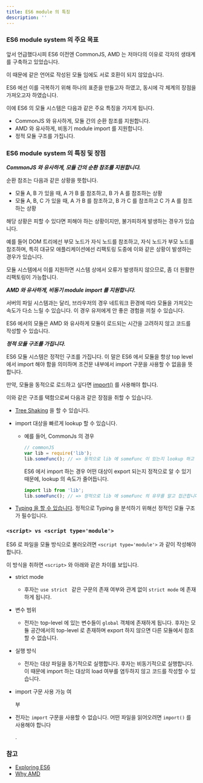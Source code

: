```yaml
---
title: ES6 module 의 특징
description: ''
---
```


### ES6 module system 의 주요 목표

앞서 언급했다시피 ES6 이전엔 CommonJS, AMD 는 저마다의 이유로 각자의 생태계를 구축하고 있었습니다.

이 때문에 같은 언어로 작성된 모듈 임에도 서로 호환이 되지 않았습니다.

ES6 에선 이를 극복하기 위해 하나의 표준을 만들고자 하였고, 동시에 각 체계의 장점을 가져오고자 하였습니다.

이에 ES6 의 모듈 시스템은 다음과 같은 주요 특징을 가지게 됩니다.

- CommonJS 와 유사하게, 모듈 간의 순환 참조를 지원합니다.
- AMD 와 유사하게, 비동기 module import 를 지원합니다.
- 정적 모듈 구조를 가집니다.

### ES6 module system 의 특징 및 장점

**_CommonJS 와 유사하게, 모듈 간의 순환 참조를 지원합니다._**

순환 참조는 다음과 같은 상황을 뜻합니다.

- 모듈 A, B 가 있을 때, A 가 B 를 참조하고, B 가 A 를 참조하는 상황
- 모듈 A, B, C 가 있을 때, A 가 B 를 참조하고, B 가 C 를 참조하고 C 가 A 를 참조하는 상황

해당 상황은 피할 수 있다면 피해야 하는 상황이지만, 불가피하게 발생하는 경우가 있습니다.

예를 들어 DOM 트리에선 부모 노드가 자식 노드를 참조하고, 자식 노드가 부모 노드를 참조하며, 특히 대규모 애플리케이션에선 리팩토링 도중에 이와 같은 상황이 발생하는 경우가 있습니다.

모듈 시스템에서 이를 지원하면 시스템 상에서 오류가 발생하지 않으므로, 좀 더 원활한 리팩토링이 가능합니다.

**_AMD 와 유사하게, 비동기 module import 를 지원합니다._**

서버의 파일 시스템과는 달리, 브라우저의 경우 네트워크 환경에 따라 모듈을 가져오는 속도가 다소 느릴 수 있습니다. 이 경우 유저에게 안 좋은 경험을 끼칠 수 있습니다.

ES6 에서의 모듈은 AMD 와 유사하게 모듈이 로드되는 시간을 고려하지 않고 코드를 작성할 수 있습니다.

**_정적 모듈 구조를 가집니다._**

ES6 모듈 시스템은 정적인 구조를 가집니다. 이 말은 ES6 에서 모듈을 항상 top level 에서 import 해야 함을 의미하며 조건문 내부에서 import 구문을 사용할 수 없음을 뜻합니다.

만약, 모듈을 동적으로 로드하고 싶다면 [import()](https://developer.mozilla.org/en-US/docs/Web/JavaScript/Reference/Operators/import) 를 사용해야 합니다.

이와 같은 구조를 택함으로써 다음과 같은 장점을 취할 수 있습니다.

- [Tree Shaking](https://webpack.js.org/guides/tree-shaking/) 을 할 수 있습니다.

- import 대상을 빠르게 lookup 할 수 있습니다.

  - 예를 들어, CommonJs 의 경우

    ```js
    // commonJS
    var lib = require('lib');
    lib.someFunc(); // => 동적으로 lib 에 someFunc 이 있는지 lookup 하고 접근합니다.
    ```

    ES6 에서 import 하는 경우 어떤 대상이 export 되는지 정적으로 알 수 있기 때문에, lookup 의 속도가 줄어듭니다.

    ```js
    import lib from 'lib';
    lib.someFunc(); // => 정적으로 lib 에 someFunc 의 유무를 알고 접근합니다.
    ```

- [Typing 을 할 수 있습니다](https://www.typescriptlang.org/). 정적으로 Typing 을 분석하기 위해선 정적인 모듈 구조가 필수입니다.

### `<script> vs <script type='module'>`

ES6 로 파일을 모듈 방식으로 불러오려면 `<script type='module'>` 과 같이 작성해야 합니다.

이 방식을 취하면 `<script>` 와 아래와 같은 차이를 보입니다.

- strict mode
  - 후자는 `use strict ` 같은 구문의 존재 여부와 관계 없이 `strict mode` 에 존재하게 됩니다.
- 변수 범위
  - 전자는 top-level 에 있는 변수들이 `global` 객체에 존재하게 됩니다. 후자는 모듈 공간에서의 top-level 로 존재하며 export 하지 않으면 다른 모듈에서 참조할 수 없습니다.
- 실행 방식

  - 전자는 대상 파일을 동기적으로 실행합니다. 후자는 비동기적으로 실행합니다. 이 때문에 import 하는 대상의 load 여부를 염두하지 않고 코드를 작성할 수 있습니다.

- import 구문 사용 가능 여

  부

- 전자는 `import` 구문을 사용할 수 없습니다. 어떤 파일을 읽어오려면 `import()` 를 사용해야 합니다

  .

### 참고

- [Exploring ES6](https://exploringjs.com/es6/ch_modules.html#static-module-structure)
- [Why AMD](https://requirejs.org/docs/whyamd.html)

